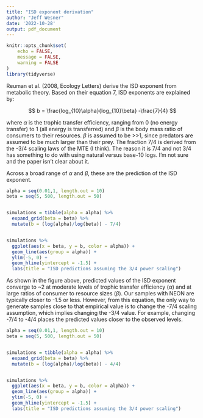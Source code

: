 ```yaml
---
title: "ISD exponent derivation"
author: "Jeff Wesner"
date: '2022-10-28'
output: pdf_document
---
```


```r
knitr::opts_chunk$set(
	echo = FALSE,
	message = FALSE,
	warning = FALSE
)
library(tidyverse)
```

Reuman et al. (2008, Ecology Letters) derive the ISD exponent from metabolic theory. Based on their equation 7, ISD exponents are explained by:

$$
b = \frac{log_{10}\alpha}{log_{10}\beta} -\frac{7}{4}
$$

where $\alpha$ is the trophic transfer efficiency, ranging from 0 (no energy transfer) to 1 (all energy is transferred) and $\beta$ is the body mass ratio of consumers to their resources. $\beta$ is assumed to be \>\>1, since predators are assumed to be much larger than their prey. The fraction 7/4 is derived from the -3/4 scaling laws of the MTE (I think). The reason it is 7/4 and not 3/4 has something to do with using natural versus base-10 logs. I'm not sure and the paper isn't clear about it.

Across a broad range of $\alpha$ and $\beta$, these are the prediction of the ISD exponent.

```r
alpha = seq(0.01,1, length.out = 10)
beta = seq(5, 500, length.out = 50)


simulations = tibble(alpha = alpha) %>% 
  expand_grid(beta = beta) %>% 
  mutate(b = (log(alpha)/log(beta)) - 7/4)


simulations %>% 
  ggplot(aes(x = beta, y = b, color = alpha)) + 
  geom_line(aes(group = alpha)) +
  ylim(-5, 0) +
  geom_hline(yintercept = -1.5) +
  labs(title = "ISD predictions assuming the 3/4 power scaling")
```

As shown in the figure above, predicted values of the ISD exponent converge to \~2 at moderate levels of trophic transfer efficiency ($\alpha$) and at large ratios of consumer to resource sizes ($\beta$). Our samples with NEON are typically closer to -1.5 or less. However, from this equation, the only way to generate samples close to that empirical value is to change the -7/4 scaling assumption, which implies changing the -3/4 value. For example, changing -7/4 to -4/4 places the predicted values closer to the observed levels.

```r
alpha = seq(0.01,1, length.out = 10)
beta = seq(5, 500, length.out = 50)


simulations = tibble(alpha = alpha) %>% 
  expand_grid(beta = beta) %>% 
  mutate(b = (log(alpha)/log(beta)) - 4/4)


simulations %>% 
  ggplot(aes(x = beta, y = b, color = alpha)) + 
  geom_line(aes(group = alpha)) +
  ylim(-5, 0) +
  geom_hline(yintercept = -1.5) +
  labs(title = "ISD predictions assuming the 3/4 power scaling")
```
